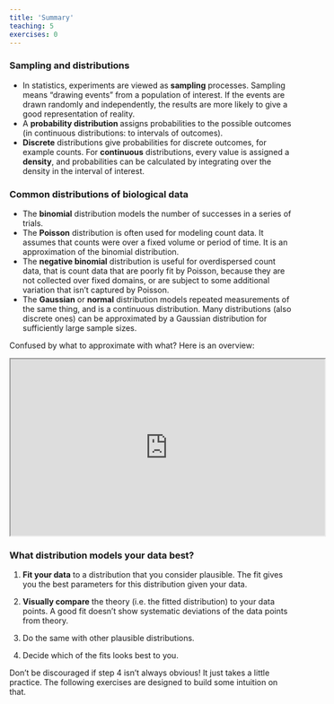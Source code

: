 ```yaml
---
title: 'Summary'
teaching: 5
exercises: 0
---
```




### Sampling and distributions

- In statistics, experiments are viewed as **sampling** processes. Sampling means "drawing events" from a population of interest. If the events are drawn randomly and independently, the results are more likely to give a good representation of reality.  
- A **probability distribution ** assigns probabilities to the possible outcomes (in continuous distributions: to intervals of outcomes).  
- **Discrete** distributions give probabilities for discrete outcomes, for example counts. For **continuous** distributions, every value is assigned a **density**, and probabilities can be calculated by integrating over the density in the interval of interest.  

### Common distributions of biological data

- The **binomial** distribution models the number of successes in a series of trials.  
- The **Poisson** distribution is often used for modeling count data. It assumes that counts were over a fixed volume or period of time. It is an approximation of the binomial distribution.   
- The **negative binomial** distribution is useful for overdispersed count data, that is count data that are poorly fit by Poisson, because they are not collected over fixed domains, or are subject to some additional variation that isn't captured by Poisson.  
- The **Gaussian** or **normal** distribution models repeated measurements of the same thing, and is a continuous distribution. Many distributions (also discrete ones) can be approximated by a Gaussian distribution for sufficiently large sample sizes.   

Confused by what to approximate with what? Here is an overview:

<iframe width="560" height="315" src="https://www.youtube.com/embed/u9onO78hDlw" allowfullscreen></iframe>



### What distribution models your data best?

1. **Fit your data** to a distribution that you consider plausible. The fit gives you the best parameters for this distribution given your data.  
 
2. **Visually compare** the theory (i.e. the fitted distribution) to your data points. A good fit doesn’t show systematic deviations of the data points from theory.  

3. Do the same with other plausible distributions.  

4.  Decide which of the fits looks best to you.  

Don't be discouraged if step 4 isn't always obvious! It just takes a little practice. The following exercises are designed to build some intuition on that. 